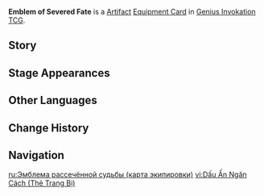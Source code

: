 {{About|the [[Genius Invokation TCG]] Equipment Card|the [[Artifact Set]]|Emblem of Severed Fate}}
{{Genius Invokation TCG Infobox
|title     = Emblem of Severed Fate
|id        = 312008
|image     = Emblem of Severed Fate Equipment Card.png
|features  = Iwakura Michihiro
|type      = Equipment Card
|group     = Artifact
|effect    = '''After another character of yours uses an Elemental Burst:''' The character to which this is attached gains 1 {{TCG Icon|Energy Cost|notext=1}} '''Energy'''.<br>The DMG dealt by the character's Elemental Bursts is increased by 2.
|matching  = 2
|source1   = {{Sold By}}
}}
'''Emblem of Severed Fate''' is a [[Artifact Card|Artifact]] [[Equipment Card]] in [[Genius Invokation TCG]].

==Story==
{{Description|Thirteen years went by like a dream.<br>The scarlet snow flies through the shadowed pass like smoke.<br>You have now gone afar.|title=Emblem of Severed Fate: Ornate Kabuto}}

==Stage Appearances==
{{Genius Invokation TCG Stage Appearances}}

==Other Languages==
{{Other Languages|Emblem of Severed Fate}}

==Change History==
{{Change History|3.7}}

==Navigation==
{{Genius Invokation TCG Navbox|Equipment Card}}

[[ru:Эмблема рассечённой судьбы (карта экипировки)]]
[[vi:Dấu Ấn Ngăn Cách (Thẻ Trang Bị)]]